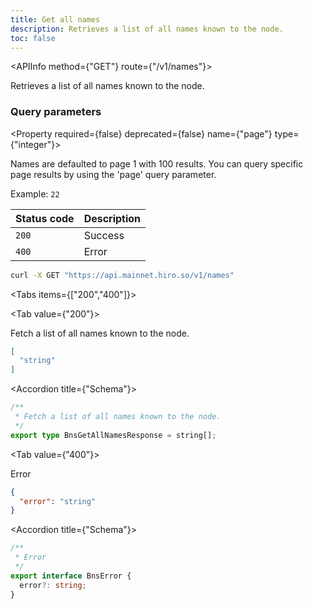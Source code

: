 ```yaml
---
title: Get all names
description: Retrieves a list of all names known to the node.
toc: false
---
```




<Root>

<API>

<APIInfo method={"GET"} route={"/v1/names"}>

Retrieves a list of all names known to the node.

### Query parameters

<Property required={false} deprecated={false} name={"page"} type={"integer"}>

Names are defaulted to page 1 with 100 results. You can query specific page results by using the 'page' query parameter.

<span>Example:  `22`</span>

</Property>

| Status code | Description |
| :----------- | :----------- |
| `200` | Success |
| `400` | Error |

</APIInfo>

<APIExample>

```bash title="Terminal"
curl -X GET "https://api.mainnet.hiro.so/v1/names"
```

<Tabs items={["200","400"]}>

<Tab value={"200"}>

Fetch a list of all names known to the node.

```json title="Example response"
[
  "string"
]
```

<Accordions>

<Accordion title={"Schema"}>

```ts
/**
 * Fetch a list of all names known to the node.
 */
export type BnsGetAllNamesResponse = string[];

```

</Accordion>

</Accordions>

</Tab>

<Tab value={"400"}>

Error

```json title="Example response"
{
  "error": "string"
}
```

<Accordions>

<Accordion title={"Schema"}>

```ts
/**
 * Error
 */
export interface BnsError {
  error?: string;
}

```

</Accordion>

</Accordions>

</Tab>

</Tabs>

</APIExample>

</API>

</Root>
